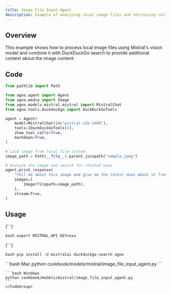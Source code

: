 ```yaml
---
title: Image File Input Agent
description: Example of analyzing local image files and retrieving related news using DuckDuckGo
---
```


## Overview

This example shows how to process local image files using Mistral's vision model and combine it with DuckDuckGo search to provide additional context about the image content.

## Code

```python cookbook/models/mistral/image_file_input_agent.py
from pathlib import Path

from agno.agent import Agent
from agno.media import Image
from agno.models.mistral.mistral import MistralChat
from agno.tools.duckduckgo import DuckDuckGoTools

agent = Agent(
    model=MistralChat(id="pixtral-12b-2409"),
    tools=[DuckDuckGoTools()],
    show_tool_calls=True,
    markdown=True,
)

# Load image from local file system
image_path = Path(__file__).parent.joinpath("sample.jpeg")

# Analyze the image and search for related news
agent.print_response(
    "Tell me about this image and give me the latest news about it from duckduckgo.",
    images=[
        Image(filepath=image_path),
    ],
    stream=True,
)
```

## Usage

<Steps>
  <Snippet file="create-venv-step.mdx" />

{' '}

<Step title="Set your API key">```bash export MISTRAL_API_KEY=xxx ```</Step>

{' '}

<Step title="Install libraries">```bash pip install -U mistralai duckduckgo-search agno ```</Step>

  <Step title="Run Agent">
    <CodeGroup>
    ```bash Mac
    python cookbook/models/mistral/image_file_input_agent.py
    ```

    ```bash Windows
    python cookbook/models/mistral/image_file_input_agent.py
    ```
    </CodeGroup>

  </Step>
</Steps>
